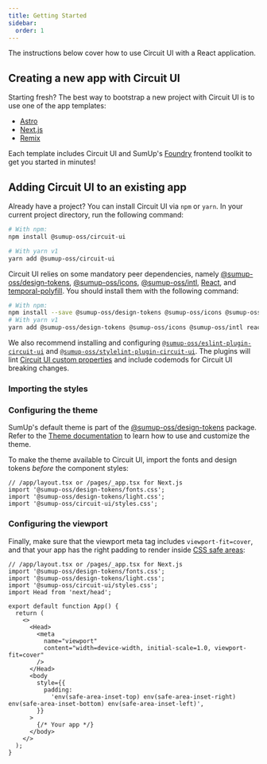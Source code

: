 ```yaml
---
title: Getting Started
sidebar:
  order: 1
---
```



<Intro>
  The instructions below cover how to use Circuit UI with a React application.
</Intro>

## Creating a new app with Circuit UI

Starting fresh? The best way to bootstrap a new project with Circuit UI is to use one of the app templates:

- [Astro](https://circuit.sumup.com/?path=/docs/templates-astro--docs)
- [Next.js](https://circuit.sumup.com/?path=/docs/templates-nextjs--docs)
- [Remix](https://circuit.sumup.com/?path=/docs/templates-remix--docs)

Each template includes Circuit UI and SumUp's [Foundry](https://github.com/sumup-oss/foundry) frontend toolkit to get you started in minutes!

## Adding Circuit UI to an existing app

Already have a project? You can install Circuit UI via `npm` or `yarn`. In your current project directory, run the following command:

```sh
# With npm:
npm install @sumup-oss/circuit-ui

# With yarn v1
yarn add @sumup-oss/circuit-ui
```

Circuit UI relies on some mandatory peer dependencies, namely [@sumup-oss/design-tokens](https://www.npmjs.com/package/@sumup-oss/design-tokens), [@sumup-oss/icons](https://www.npmjs.com/package/@sumup-oss/icons), [@sumup-oss/intl](https://www.npmjs.com/package/@sumup-oss/intl), [React](https://reactjs.org/), and [temporal-polyfill](https://www.npmjs.com/package/temporal-polyfill). You should install them with the following command:

```sh
# With npm:
npm install --save @sumup-oss/design-tokens @sumup-oss/icons @sumup-oss/intl react react-dom temporal-polyfill
# With yarn v1
yarn add @sumup-oss/design-tokens @sumup-oss/icons @sumup-oss/intl react react-dom temporal-polyfill
```

We also recommend installing and configuring [`@sumup-oss/eslint-plugin-circuit-ui`](Packages/eslint-plugin-circuit-ui/Docs) and [`@sumup-oss/stylelint-plugin-circuit-ui`](Packages/stylelint-plugin-circuit-ui/Docs). The plugins will lint [Circuit UI custom properties](Features/Theme/Docs) and include codemods for Circuit UI breaking changes.

### Importing the styles

### Configuring the theme

SumUp's default theme is part of the [@sumup-oss/design-tokens](https://www.npmjs.com/package/@sumup-oss/design-tokens) package. Refer to the [Theme documentation](Features/Theme/Docs) to learn how to use and customize the theme.

To make the theme available to Circuit UI, import the fonts and design tokens _before_ the component styles:

```tsx
// /app/layout.tsx or /pages/_app.tsx for Next.js
import '@sumup-oss/design-tokens/fonts.css';
import '@sumup-oss/design-tokens/light.css';
import '@sumup-oss/circuit-ui/styles.css';
```

### Configuring the viewport

Finally, make sure that the viewport meta tag includes `viewport-fit=cover`, and that your app has the right padding to render inside [CSS safe areas](<https://developer.mozilla.org/en-US/docs/Web/CSS/env()>):

```tsx
// /app/layout.tsx or /pages/_app.tsx for Next.js
import '@sumup-oss/design-tokens/fonts.css';
import '@sumup-oss/design-tokens/light.css';
import '@sumup-oss/circuit-ui/styles.css';
import Head from 'next/head';

export default function App() {
  return (
    <>
      <Head>
        <meta
          name="viewport"
          content="width=device-width, initial-scale=1.0, viewport-fit=cover"
        />
      </Head>
      <body
        style={{
          padding:
            'env(safe-area-inset-top) env(safe-area-inset-right) env(safe-area-inset-bottom) env(safe-area-inset-left)',
        }}
      >
        {/* Your app */}
      </body>
    </>
  );
}
```
